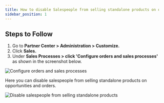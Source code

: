 ```yaml
---
title: How to disable Salespeople from selling standalone products on opportunities and orders
sidebar_position: 1
---
```


## Steps to Follow

1. Go to **Partner Center > Administration > Customize.**
2. Click **Sales.**
3. Under **Sales Processes > click 'Configure orders and sales processes'** as shown in the screenshot below.

![Configure orders and sales processes](./img/administration-platform-settings/disable-salespeople-standalone-1.png)

Here you can disable salespeople from selling standalone products on opportunities and orders.

![Disable salespeople from selling standalone products](./img/administration-platform-settings/disable-salespeople-standalone-2.png)